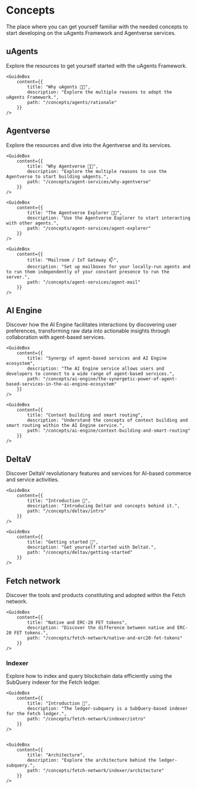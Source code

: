 # Concepts

<div className="nx-text-fetch-content">
  The place where you can get yourself familiar with the needed concepts to
  start developing on the uAgents Framework and Agentverse services.
</div>


## uAgents

<div className="nx-text-fetch-content">
  Explore the resources to get yourself started with the uAgents Framework.
</div>

<Grid2>
    <GuideBox
        content={{
            title: "Introduction 🚀",
            description: "uAgents are autonomous entities which interact, negotiate, and collaborate with other agents in a decentralized environment.",
            path: "/concepts/agents/agents"
        }}
    />

    <GuideBox
        content={{
            title: "Why uAgents 🤔💡",
            description: "Explore the multiple reasons to adopt the uAgents Framework.",
            path: "/concepts/agents/rationale"
        }}
    />

</Grid2>
<Grid2>
    <GuideBox
        content={{
            title: "Public and private agents",
            description: "Understand the concept of privacy within the uAgents Framework.",
            path: "/concepts/agents/public-private-agents"
        }}
    />

</Grid2>

## Agentverse

<div className="nx-text-fetch-content">
  Explore the resources and dive into the Agentverse and its services.
</div>

<Grid2>
    <GuideBox
        content={{
            title: "Introduction 🚀",
            description: "The Agentverse is an exciting platform showcasing the technology and tools serving as a portal to the broader uAgents Framework and tools.",
            path: "/concepts/agent-services/agentverse-intro"
        }}
    />

    <GuideBox
        content={{
            title: "Why Agentverse 🤔💡",
            description: "Explore the multiple reasons to use the Agentverse to start building uAgents.",
            path: "/concepts/agent-services/why-agentverse"
        }}
    />

</Grid2>
<Grid2>
    <GuideBox
        content={{
            title: "Getting started 🎯",
            description: "Get yourself started to enter the Agentverse platform.",
            path: "/concepts/agent-services/getting-started"
        }}
    />

    <GuideBox
        content={{
            title: "The Agentverse Explorer 🤖🌐",
            description: "Use the Agentverse Explorer to start interacting with other agents.",
            path: "/concepts/agent-services/agent-explorer"
        }}
    />

</Grid2>
<Grid2>
    <GuideBox
        content={{
            title: "Agentverse Hosting 🚢",
            description: "The Agentverse hosting platform enables all users to get started quickly and to deploy agents to the cloud to start connecting and automating.",
            path: "/concepts/agent-services/agent-hosting"
        }}
    />

    <GuideBox
        content={{
            title: "Mailroom / IoT Gateway 📫",
            description: "Set up mailboxes for your locally-run agents and to run them independently of your constant presence to run the server.",
            path: "/concepts/agent-services/agent-mail"
        }}
    />

</Grid2>

## AI Engine

<div className="nx-text-fetch-content">
  Discover how the AI Engine facilitates interactions by discovering user
  preferences, transforming raw data into actionable insights through
  collaboration with agent-based services.
</div>

<Grid2>

    <GuideBox
        content={{
            title: "Synergy of agent-based services and AI Engine ecosystem",
            description: "The AI Engine service allows users and developers to connect to a wide range of agent-based services.",
            path: "/concepts/ai-engine/the-synergetic-power-of-agent-based-services-in-the-ai-engine-ecosystem"
        }}
    />

    <GuideBox
        content={{
            title: "Context building and smart routing",
            description: "Understand the concepts of context building and smart routing within the AI Engine service.",
            path: "/concepts/ai-engine/context-building-and-smart-routing"
        }}
    />

</Grid2>

## DeltaV

<div className="nx-text-fetch-content">
  Discover DeltaV revolutionary features and services for AI-based commerce and service activities.
</div>

<Grid2>

    <GuideBox
        content={{
            title: "Introduction 🚀",
            description: "Introducing DeltaV and concepts behind it.",
            path: "/concepts/deltav/intro"
        }}
    />

    <GuideBox
        content={{
            title: "Getting started 🎯",
            description: "Get yourself started with DeltaV.",
            path: "/concepts/deltav/getting-started"
        }}
    />

</Grid2>

## Fetch network
<div className="nx-text-fetch-content">
  Discover the tools and products constituting and adopted within the Fetch network.
</div>

<Grid2>

    <GuideBox
        content={{
            title: "Native and ERC-20 FET tokens",
            description: "Discover the difference between native and ERC-20 FET tokens.",
            path: "/concepts/fetch-network/native-and-erc20-fet-tokens"
        }}
    />

</Grid2>

### Indexer
<div className="nx-text-fetch-content">
Explore how to index and query blockchain data efficiently using the SubQuery indexer for the Fetch ledger.
</div>

<Grid2>

    <GuideBox
        content={{
            title: "Introduction 🚀",
            description: "The ledger-subquery is a SubQuery-based indexer for the Fetch ledger.",
            path: "/concepts/fetch-network/indexer/intro"
        }}
    />


    <GuideBox
        content={{
            title: "Architecture",
            description: "Explore the architecture behind the ledger-subquery.",
            path: "/concepts/fetch-network/indexer/architecture"
        }}
    />

</Grid2>

<div className="nx-mb-8"></div>

